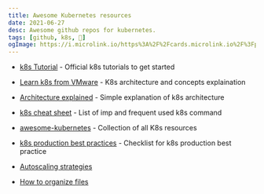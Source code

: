 ```yaml
---
title: Awesome Kubernetes resources
date: 2021-06-27
desc: Awesome github repos for kubernetes.
tags: [github, k8s, 🌿]
ogImage: https://i.microlink.io/https%3A%2F%2Fcards.microlink.io%2F%3Fpreset%3Drichhaines%26twitterHandle%3D%2540varun1_yadav%26domain%3Dtil.varunyadav.com%26headline%3DAwesome%2BKubernetes%2Bresources%26caption%3DAwesome%2Bgithub%2Brepos%2Band%2Bresources%2Bfor%2Bkubernetes.
---
```


- [k8s Tutorial](https://kubernetes.io/docs/tutorials/) - Official k8s tutorials to get started
- [Learn k8s from VMware](https://kube.academy) - K8s architecture and concepts explaination
- [Architecture explained](https://www.youtube.com/watch?v=8C_SCDbUJTg&ab_channel=KodeKloud) - Simple explanation of k8s architecture
- [k8s cheat sheet](https://github.com/dennyzhang/cheatsheet-kubernetes-A4) - List of imp and frequent used k8s command
- [awesome-kubernetes](https://github.com/ramitsurana/awesome-kubernetes/) - Collection of all K8s resources
- [k8s production best practices](https://learnk8s.io/production-best-practices/) - Checklist for k8s production best practice
- [Autoscaling strategies](https://learnk8s.io/kubernetes-autoscaling-strategies)

- [How to organize files](https://boxunix.com/2020/05/15/a-better-way-of-organizing-your-kubernetes-manifest-files/)
